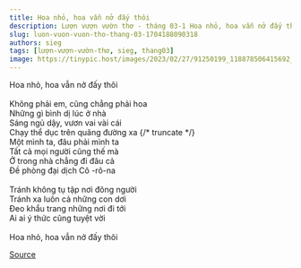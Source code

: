 ```yaml
---
title: Hoa nhỏ, hoa vẫn nở đấy thôi
description: Lượn vượn vườn thơ - tháng 03-1 Hoa nhỏ, hoa vẫn nở đấy thôi 
slug: luon-vuon-vuon-tho-thang-03-1704188090318
authors: sieg
tags: [lượn-vượn-vườn-thơ, sieg, thang03]
image: https://tinypic.host/images/2023/02/27/91250199_118878506415692_4753595027832176640_n.th.jpg
---
```


Hoa nhỏ, hoa vẫn nở đấy thôi\
\
Không phải em, cũng chẳng phải hoa\
Những gì bình dị lúc ở nhà\
Sáng ngủ dậy, vươn vai vài cái\
Chạy thể dục trên quãng đường xa
{/* truncate */}
\
Một mình ta, đâu phải mình ta\
Tất cả mọi người cũng thế mà\
Ở trong nhà chẳng đi đâu cả\
Đề phòng đại dịch Cô -rô-na\
\
Tránh không tụ tập nơi đông người\
Tránh xa luôn cả những con dơi\
Đeo khẩu trang những nơi đi tới\
Ai ai ý thức cũng tuyệt vời\
\
Hoa nhỏ, hoa vẫn nở đấy thôi

[Source](https://www.facebook.com/ape.poem/posts/pfbid0AgYvfqhxjTeCfxPkGMJz8KT2D9NbKhD6UqpLLS9TF4yfu6S4gKL5rSetMBhZ2DcZl)
